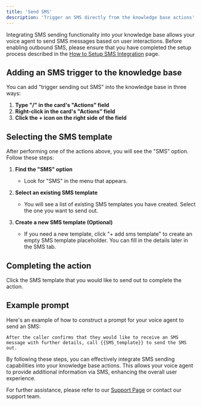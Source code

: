 ```yaml
---
title: 'Send SMS'
description: 'Trigger an SMS directly from the knowledge base actions'
---
```


Integrating SMS sending functionality into your knowledge base allows your voice agent to send SMS messages based on user interactions. Before enabling outbound SMS, please ensure that you have completed the setup process described in the [How to Setup SMS Integration](/sms/introduction) page.

## Adding an SMS trigger to the knowledge base

You can add "trigger sending out SMS" into the knowledge base in three ways:

1. **Type "/" in the card's "Actions" field**
2. **Right-click in the card's "Actions" field**
3. **Click the **+** icon on the right side of the field**

## Selecting the SMS template

After performing one of the actions above, you will see the "SMS" option. Follow these steps:

1. **Find the "SMS" option**
   - Look for "SMS" in the menu that appears.

2. **Select an existing SMS template**
   - You will see a list of existing SMS templates you have created. Select the one you want to send out.

3. **Create a new SMS template (Optional)**
   - If you need a new template, click "+ add sms template" to create an empty SMS template placeholder. You can fill in the details later in the SMS tab.

## Completing the action

Click the SMS template that you would like to send out to complete the action.

## Example prompt

Here's an example of how to construct a prompt for your voice agent to send an SMS:

```plaintext
After the caller confirms that they would like to receive an SMS message with further details, call {{SMS_template}} to send the SMS out.
```

By following these steps, you can effectively integrate SMS sending capabilities into your knowledge base actions. This allows your voice agent to provide additional information via SMS, enhancing the overall user experience.

For further assistance, please refer to our [Support Page](/troubleshoot/support-guide) or contact our support team.
